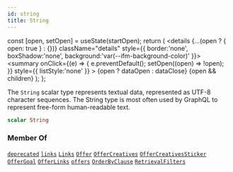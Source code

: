 ```yaml
---
id: string
title: String
---
```









  const [open, setOpen] = useState(startOpen);
  return (
    <details {...(open ? { open: true } : {})} className="details" style={{ border:'none', boxShadow:'none', background:'var(--ifm-background-color)' }}>
      <summary
        onClick={(e) => {
          e.preventDefault();
          setOpen((open) => !open);
        }}
        style={{ listStyle:'none' }}
      >
      {open ? dataOpen : dataClose}
      </summary>
      {open && children}
    </details>
  );
};








The `String` scalar type represents textual data, represented as UTF-8 character sequences. The String type is most often used by GraphQL to represent free-form human-readable text.


```graphql
scalar String
```








### Member Of

[`deprecated`](/targeted-api/types/directives/deprecated.mdx)  <Badge class="badge badge--secondary badge--relation" text="directive"/><Bullet />[`links`](/targeted-api/operations/queries/links.mdx)  <Badge class="badge badge--secondary badge--relation" text="query"/><Bullet />[`Links`](/targeted-api/types/objects/links.mdx)  <Badge class="badge badge--secondary badge--relation" text="object"/><Bullet />[`Offer`](/targeted-api/types/objects/offer.mdx)  <Badge class="badge badge--secondary badge--relation" text="object"/><Bullet />[`OfferCreatives`](/targeted-api/types/objects/offer-creatives.mdx)  <Badge class="badge badge--secondary badge--relation" text="object"/><Bullet />[`OfferCreativesSticker`](/targeted-api/types/objects/offer-creatives-sticker.mdx)  <Badge class="badge badge--secondary badge--relation" text="object"/><Bullet />[`OfferGoal`](/targeted-api/types/objects/offer-goal.mdx)  <Badge class="badge badge--secondary badge--relation" text="object"/><Bullet />[`OfferLinks`](/targeted-api/types/objects/offer-links.mdx)  <Badge class="badge badge--secondary badge--relation" text="object"/><Bullet />[`offers`](/targeted-api/operations/queries/offers.mdx)  <Badge class="badge badge--secondary badge--relation" text="query"/><Bullet />[`OrderByClause`](/targeted-api/types/inputs/order-by-clause.mdx)  <Badge class="badge badge--secondary badge--relation" text="input"/><Bullet />[`RetrievalFilters`](/targeted-api/types/inputs/retrieval-filters.mdx)  <Badge class="badge badge--secondary badge--relation" text="input"/>